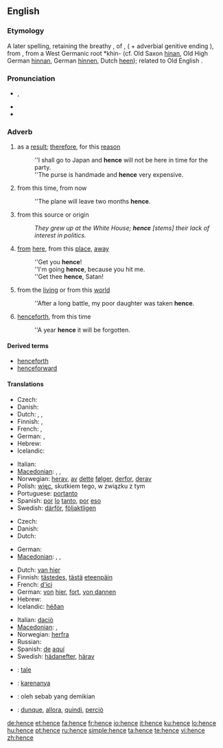 ==English==

===Etymology===
A later {{etyl|enm|en}} spelling, retaining the breathy {{term|-s}}, of {{term|hennes|lang=enm}}, ({{term|henne|lang=enm}} + adverbial genitive ending {{term|-s|lang=enm}}), from {{etyl|ang|en}} {{term|heonan||lang=ang|away", "hence}}, from a West Germanic root *khin- (cf. Old Saxon [[hinan]], Old High German [[hinnan]], German [[hinnen]], Dutch [[heen]]); related to Old English {{term|her||lang=ang|here}}.

===Pronunciation===
* {{IPA|/ˈhɛns/}}, {{SAMPA|/"hEns/}}
* {{audio|en-us-hence.ogg|Audio (US)}}
* {{rhymes|ɛns}}

===Adverb===
{{en-adv|-}}

# as a [[result]]; [[therefore]], for this [[reason]]
#:''I shall go to Japan and '''hence''' will not be here in time for the party.
#:''The purse is handmade and '''hence''' very expensive.
# from this time, from now
#:''The plane will leave two months '''hence'''.
# from this source or origin
#:''They grew up at the White House; '''hence''' [stems] their lack of interest in politics.''
# {{archaic}} [[from]] [[here]], from this [[place]], [[away]]
#:''Get you '''hence'''!
#:''I'm going '''hence''', because you hit me.
#:''Get thee '''hence''', Satan!
# {{archaic}} from the [[living]] or from this [[world]]
#:''After a long battle, my poor daughter was taken '''hence'''.
# {{archaic}} [[henceforth]], from this time
#:''A year '''hence''' it will be forgotten.

====Derived terms====
* [[henceforth]]
* [[henceforward]]

====Translations====
{{trans-top|as a result, therefore}}
* Czech: {{t-|cs|tudíž}}
* Danish: {{t-|da|derfor}}
* Dutch: {{t+|nl|derhalve}}, {{t+|nl|dus}}, {{t+|nl|bijgevolg}}
* Finnish: {{t+|fi|joten}}, {{t+|fi|siksi}}
* French: {{t+|fr|ainsi}}, {{t+|fr|donc}}
* German: {{t+|de|daher}}, {{t+|de|deshalb}}
* Hebrew: {{he-translation|לכן|lakhén}}
* Icelandic: {{t+|is|þess vegna}}
{{trans-mid}}
* Italian: {{t+|it|perciò}}
* [[Macedonian]]: {{t|mk|значи|tr=znáči|sc=Cyrl|xs=Macedonian}},  {{t|mk|затоа|tr=zátoa|sc=Cyrl|xs=Macedonian}},  {{t|mk|според тоа|tr=spóred tóa|sc=Cyrl|xs=Macedonian}}
* Norwegian: [[herav]], [[av]] [[dette]] [[følger]], [[derfor]], [[derav]]
* Polish: [[więc]], skutkiem tego, w związku z tym
* Portuguese: [[portanto]]
* Spanish: [[por]] [[lo]] [[tanto]], [[por]] [[eso]]
* Swedish: [[därför]], [[följaktligen]]
{{trans-bottom}}

{{trans-top|from this source or origin}}
* Czech: {{t-|cs|odtud}}
* Danish: {{t-|da|deraf}}
* Dutch: {{t-|nl|vandaar}}
{{trans-mid}}
* German: {{t+|de|demnach}}
* [[Macedonian]]: {{t|mk|значи|tr=znáči|sc=Cyrl|xs=Macedonian}},  {{t|mk|затоа|tr=zátoa|sc=Cyrl|xs=Macedonian}},  {{t|mk|заради тоа|tr=záradi tóa|sc=Cyrl|xs=Macedonian}}
{{trans-bottom}}

{{trans-top|from here}}
* Dutch: [[van hier]]
* Finnish: [[tästedes]], [[tästä]] [[eteenpäin]]
* French: [[d']][[ici]]
* German: [[von]] [[hier]], [[fort]], [[von dannen]]
* Hebrew: {{he-link|[[מ-|מ]][[כאן]]|mikán}}
* Icelandic: [[héðan]]
{{trans-mid}}
* Italian: [[da]][[ciò]]
* [[Macedonian]]: {{t|mk|оттука|tr=óttuka|sc=Cyrl|xs=Macedonian}},  {{t|mk|одовде|tr=ódovde|sc=Cyrl|xs=Macedonian}}
* Norwegian: [[herfra]]
* Russian: {{t+|ru|отсюда|sc=Cyrl}}
* Spanish: [[de]] [[aquí]]
* Swedish: [[hädanefter]], [[härav]]
{{trans-bottom}}

{{checktrans-top}}
* {{ttbc|Ido}}: [[tale]]
* {{ttbc|Indonesian}}: [[karenanya]]
* {{ttbc|Malay}}: oleh sebab yang demikian
* {{ttbc|Italian}}: [[dunque]], [[allora]], [[quindi]], [[perciò]]
{{trans-bottom}}

[[de:hence]]
[[et:hence]]
[[fa:hence]]
[[fr:hence]]
[[io:hence]]
[[it:hence]]
[[ku:hence]]
[[lo:hence]]
[[hu:hence]]
[[pt:hence]]
[[ru:hence]]
[[simple:hence]]
[[ta:hence]]
[[te:hence]]
[[vi:hence]]
[[zh:hence]]